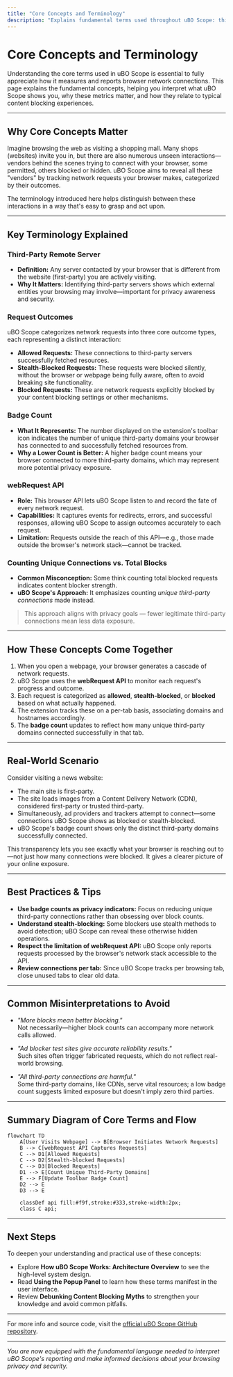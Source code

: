 ```yaml
---
title: "Core Concepts and Terminology"
description: "Explains fundamental terms used throughout uBO Scope: third-party remote server, allowed/stealth/blocked requests, badge count, webRequest API, and why counting unique connections matters more than counting total blocks."
---
```


# Core Concepts and Terminology

Understanding the core terms used in uBO Scope is essential to fully appreciate how it measures and reports browser network connections. This page explains the fundamental concepts, helping you interpret what uBO Scope shows you, why these metrics matter, and how they relate to typical content blocking experiences.

---

## Why Core Concepts Matter

Imagine browsing the web as visiting a shopping mall. Many shops (websites) invite you in, but there are also numerous unseen interactions—vendors behind the scenes trying to connect with your browser, some permitted, others blocked or hidden. uBO Scope aims to reveal all these "vendors" by tracking network requests your browser makes, categorized by their outcomes.

The terminology introduced here helps distinguish between these interactions in a way that's easy to grasp and act upon.

---

## Key Terminology Explained

### Third-Party Remote Server
- **Definition:** Any server contacted by your browser that is different from the website (first-party) you are actively visiting.
- **Why It Matters:** Identifying third-party servers shows which external entities your browsing may involve—important for privacy awareness and security.

### Request Outcomes
uBO Scope categorizes network requests into three core outcome types, each representing a distinct interaction:

- **Allowed Requests:** These connections to third-party servers successfully fetched resources.
- **Stealth-Blocked Requests:** These requests were blocked silently, without the browser or webpage being fully aware, often to avoid breaking site functionality.
- **Blocked Requests:** These are network requests explicitly blocked by your content blocking settings or other mechanisms.

### Badge Count
- **What It Represents:** The number displayed on the extension's toolbar icon indicates the number of unique third-party domains your browser has connected to and successfully fetched resources from.
- **Why a Lower Count is Better:** A higher badge count means your browser connected to more third-party domains, which may represent more potential privacy exposure.

### webRequest API
- **Role:** This browser API lets uBO Scope listen to and record the fate of every network request.
- **Capabilities:** It captures events for redirects, errors, and successful responses, allowing uBO Scope to assign outcomes accurately to each request.
- **Limitation:** Requests outside the reach of this API—e.g., those made outside the browser's network stack—cannot be tracked.

### Counting Unique Connections vs. Total Blocks
- **Common Misconception:** Some think counting total blocked requests indicates content blocker strength.
- **uBO Scope's Approach:** It emphasizes counting *unique third-party connections* made instead.

> This approach aligns with privacy goals — fewer legitimate third-party connections mean less data exposure.


---

## How These Concepts Come Together

1. When you open a webpage, your browser generates a cascade of network requests.
2. uBO Scope uses the **webRequest API** to monitor each request's progress and outcome.
3. Each request is categorized as **allowed**, **stealth-blocked**, or **blocked** based on what actually happened.
4. The extension tracks these on a per-tab basis, associating domains and hostnames accordingly.
5. The **badge count** updates to reflect how many unique third-party domains connected successfully in that tab.


---

## Real-World Scenario

Consider visiting a news website:

- The main site is first-party.
- The site loads images from a Content Delivery Network (CDN), considered first-party or trusted third-party.
- Simultaneously, ad providers and trackers attempt to connect—some connections uBO Scope shows as blocked or stealth-blocked.
- uBO Scope's badge count shows only the distinct third-party domains successfully connected.

This transparency lets you see exactly what your browser is reaching out to—not just how many connections were blocked. It gives a clearer picture of your online exposure.

---

## Best Practices & Tips

- **Use badge counts as privacy indicators:** Focus on reducing unique third-party connections rather than obsessing over block counts.
- **Understand stealth-blocking:** Some blockers use stealth methods to avoid detection; uBO Scope can reveal these otherwise hidden operations.
- **Respect the limitation of webRequest API:** uBO Scope only reports requests processed by the browser's network stack accessible to the API.
- **Review connections per tab:** Since uBO Scope tracks per browsing tab, close unused tabs to clear old data.

---

## Common Misinterpretations to Avoid

- _"More blocks mean better blocking."_  
  Not necessarily—higher block counts can accompany more network calls allowed.

- _"Ad blocker test sites give accurate reliability results."_  
  Such sites often trigger fabricated requests, which do not reflect real-world browsing.

- _"All third-party connections are harmful."_  
  Some third-party domains, like CDNs, serve vital resources; a low badge count suggests limited exposure but doesn't imply zero third parties.


---

## Summary Diagram of Core Terms and Flow

```mermaid
flowchart TD
    A[User Visits Webpage] --> B[Browser Initiates Network Requests]
    B --> C[webRequest API Captures Requests]
    C --> D1[Allowed Requests]
    C --> D2[Stealth-blocked Requests]
    C --> D3[Blocked Requests]
    D1 --> E[Count Unique Third-Party Domains]
    E --> F[Update Toolbar Badge Count]
    D2 --> E
    D3 --> E

    classDef api fill:#f9f,stroke:#333,stroke-width:2px;
    class C api;
```

---

## Next Steps

To deepen your understanding and practical use of these concepts:

- Explore **How uBO Scope Works: Architecture Overview** to see the high-level system design.
- Read **Using the Popup Panel** to learn how these terms manifest in the user interface.
- Review **Debunking Content Blocking Myths** to strengthen your knowledge and avoid common pitfalls.


---

For more info and source code, visit the [official uBO Scope GitHub repository](https://github.com/gorhill/uBO-Scope).

---

_You are now equipped with the fundamental language needed to interpret uBO Scope's reporting and make informed decisions about your browsing privacy and security._
